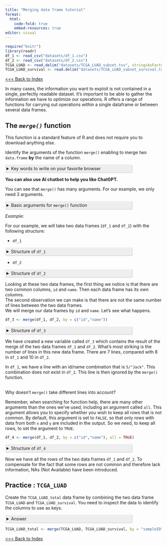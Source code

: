 ```yaml
---
title: "Merging data frame tutorial"
format:
  html:
    code-fold: true
    embed-resources: true 
editor: visual
---
```


```{=html}
<style>
  details > summary {
    padding: 4px;
    width: 400px;
    background-color: #eeeeee;
    border: none;
    box-shadow: 1px 1px 2px #bbbbbb;
    cursor: pointer;
  }
  details > p {
    background-color: #E0F8EC;
    padding: 4px;
    margin: 0;
    box-shadow: 1px 1px 2px #bbbbbb;
  }
</style>
```
```r
require("knitr")
library(readr)
df_1 <- read_csv("datasets/df_1.csv")
df_2 <- read_csv("datasets/df_2.csv")
TCGA_LUAD <- read.delim("datasets/TCGA_LUAD_subset.tsv", stringsAsFactors=FALSE)
TCGA_LUAD_survival <- read.delim("datasets/TCGA_LUAD_subset_survival.tsv", stringsAsFactors=FALSE)
```

[\<\<\< Back to Index](./0.course_index.qmd)

In many cases, the information you want to exploit is not contained in a single, perfectly readable dataset. It's important to be able to gather the information we have to optimize our operations. R offers a range of functions for carrying out operations within a single dataframe or between several data frames.

## The *`merge()`* function

This function is a standard feature of R and does not require you to download anything else.

Identify the arguments of the function `merge()` enabling to merge two `data.frame` **by** the name of a column.

<details>

<summary>Key words to write on your favorite browser</summary>

How to merge two data.frame in R using merge()

</details>

**You can also use AI chatbot to help you like ChatGPT.**

You can see that `merge()` has many arguments. For our example, we only need 3 arguments.

<details>

<summary>Basic arguments for `merge()` function</summary>

-   `x` : it will take the first data frame
-   `y` : it will take the second data frame
-   `by` : this argument is used to specify the column from which the data frames are to be assembled.

This third argument is really important. This means that to use the merge function on our two data frames, there must be a column in common between the two. We can also have several columns in common.

</details>

*Example:*

For our example, we will take two data frames (`df_1` and `df_2`) with the following structure:

-   `df_1`

<details>

<summary>Structure of `df_1`</summary>

```r
df_1
```

</details>

-   `df_2`

<details>

<summary>Structure of `df_2`</summary>

```r
df_2
```

</details>

Looking at these two data frames, the first thing we notice is that there are two common columns, `id` and `name`. Then each data frame has its own columns.\
The second observation we can make is that there are not the same number of lines between the two data frames.\
We will merge our data frames by `id` and `name`. Let's see what happens.

```r
df_3 <- merge(df_1, df_2, by = c("id","name"))
```

<details>

<summary>Structure of `df_3`</summary>

```r
df_3
```

</details>

We have created a new variable called `df_3` which contains the result of the merge of the two data frames `df_1` and `df_2`. What's most striking is the number of lines in this new data frame. There are 7 lines, compared with 8 in `df_1` and 10 in `df_2`.

In `df_1`, we have a line with an id/name combination that is `5/"Jack"`. This combination does not exist in `df_2`. This line is then ignored by the `merge()` function.

\
Why doesn't `merge()` take different lines into account?

Remember, when searching for function help, there are many other arguments than the ones we've used, including an argument called `all`. This argument allows you to specify whether you wish to keep all rows that is not common. By default, this argument is set to `FALSE`, so that only rows with data from both `x` and `y` are included in the output. So we need, to keep all rows, to set the argument to `TRUE`.

```r
df_4 <- merge(df_1, df_2, by = c("id","name"), all = TRUE)
```

<details>

<summary>Structure of `df_4`</summary>

```r
df_4
```

</details>

Now we have all the rows of the two data frames `df_1` and `df_2`. To compensate for the fact that some rows are not common and therefore lack information, NAs (Not Available) have been introduced.

## Practice : `TCGA_LUAD`

Create the `TCGA_LUAD_total` data frame by combining the two data frame `TCGA_LUAD` and `TCGA_LUAD_survival`. You need to inspect the data to identify the columns to use as keys.

<details>

<summary>Answer</summary>

```r
TCGA_LUAD_total <- merge(TCGA_LUAD, TCGA_LUAD_survival, by = "sampleID", all = TRUE)
head(TCGA_LUAD_total)
```

</details>

```r
TCGA_LUAD_total <- merge(TCGA_LUAD, TCGA_LUAD_survival, by = "sampleID", all = TRUE)
```

[\<\<\< Back to Index](./0.course_index.qmd)
